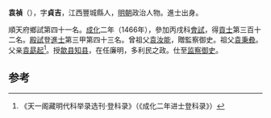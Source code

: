 '''袁禎'''（{{bd|1429年||？}}），字'''貞吉'''，江西豐城縣人，[[明朝|明朝]]政治人物。進士出身。

順天府鄉試第四十一名。[[成化|成化]]二年（1466年），參加丙戌科[[會試|會試]]，得[[貢士|貢士]]第三百十二名。[[殿試|殿試]]登[[進士|進士]]第三甲第四十三名。曾祖父[[袁汝能|袁汝能]]，贈監察御史。祖父[[袁秉彜|袁秉彜]]。父亲[[袁勗起|袁勗起]]<ref>《天一阁藏明代科举录选刊·登科录》（《成化二年进士登科录》）</ref>。授[[歙县|歙县]][[知县|知县]]，在任廉明，多利民之政。仕至[[监察御史|监察御史]]。

==参考==
{{reflist}}
{{明朝人物小作品}}
{{成化二年丙戌科殿試金榜}}